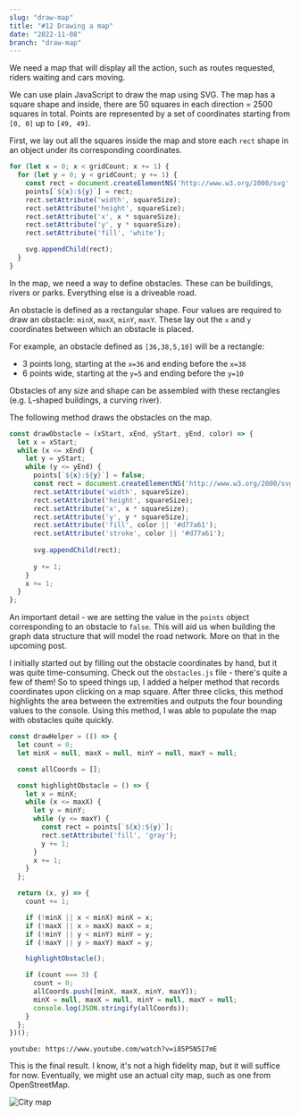 ```yaml
---
slug: "draw-map"
title: "#12 Drawing a map"
date: "2022-11-08"
branch: "draw-map"
---
```

We need a map that will display all the action, such as routes requested, riders waiting and cars moving.

We can use plain JavaScript to draw the map using SVG. The map has a square shape and inside, there are 50 squares in each direction = 2500 squares in total. Points are represented by a set of coordinates starting from ```[0, 0]``` up to ```[49, 49]```.

First, we lay out all the squares inside the map and store each ```rect``` shape in an object under its corresponding coordinates.
```js
for (let x = 0; x < gridCount; x += 1) {
  for (let y = 0; y < gridCount; y += 1) {
    const rect = document.createElementNS('http://www.w3.org/2000/svg', 'rect');
    points[`${x}:${y}`] = rect;
    rect.setAttribute('width', squareSize);
    rect.setAttribute('height', squareSize);
    rect.setAttribute('x', x * squareSize);
    rect.setAttribute('y', y * squareSize);
    rect.setAttribute('fill', 'white');

    svg.appendChild(rect);
  } 
}
```

In the map, we need a way to define obstacles. These can be buildings, rivers or parks. Everything else is a driveable road.

An obstacle is defined as a rectangular shape. Four values are required to draw an obstacle: ```minX```, ```maxX```, ```minY```, ```maxY```. These lay out the ```x``` and ```y``` coordinates between which an obstacle is placed.

For example, an obstacle defined as ```[36,38,5,10]``` will be a rectangle:
- 3 points long, starting at the ```x=36``` and ending before the ```x=38```
- 6 points wide, starting at the ```y=5``` and ending before the ```y=10```

Obstacles of any size and shape can be assembled with these rectangles (e.g. L-shaped buildings, a curving river).

The following method draws the obstacles on the map.
```js
const drawObstacle = (xStart, xEnd, yStart, yEnd, color) => {
  let x = xStart;
  while (x <= xEnd) {
    let y = yStart;
    while (y <= yEnd) {
      points[`${x}:${y}`] = false;
      const rect = document.createElementNS('http://www.w3.org/2000/svg', 'rect');
      rect.setAttribute('width', squareSize);
      rect.setAttribute('height', squareSize);
      rect.setAttribute('x', x * squareSize);
      rect.setAttribute('y', y * squareSize);
      rect.setAttribute('fill', color || '#d77a61');
      rect.setAttribute('stroke', color || '#d77a61');
      
      svg.appendChild(rect);
  
      y += 1;
    }
    x += 1;
  }
};
```
An important detail - we are setting the value in the ```points``` object corresponding to an obstacle to ```false```. This will aid us when building the graph data structure that will model the road network. More on that in the upcoming post.

I initially started out by filling out the obstacle coordinates by hand, but it was quite time-consuming. Check out the ```obstacles.js``` file - there's quite a few of them! So to speed things up, I added a helper method that records coordinates upon clicking on a map square. After three clicks, this method highlights the area between the extremities and outputs the four bounding values to the console. Using this method, I was able to populate the map with obstacles quite quickly.
```js
const drawHelper = (() => {
  let count = 0;
  let minX = null, maxX = null, minY = null, maxY = null;

  const allCoords = [];

  const highlightObstacle = () => {
    let x = minX;
    while (x <= maxX) {
      let y = minY;
      while (y <= maxY) {
        const rect = points[`${x}:${y}`];
        rect.setAttribute('fill', 'gray');
        y += 1;
      }
      x += 1;
    }
  };

  return (x, y) => {
    count += 1;

    if (!minX || x < minX) minX = x;
    if (!maxX || x > maxX) maxX = x;
    if (!minY || y < minY) minY = y;
    if (!maxY || y > maxY) maxY = y;

    highlightObstacle();

    if (count === 3) {
      count = 0;
      allCoords.push([minX, maxX, minY, maxY]);
      minX = null, maxX = null, minY = null, maxY = null;
      console.log(JSON.stringify(allCoords));
    }
  };
})();
```

`youtube: https://www.youtube.com/watch?v=i85P5N5I7mE`

This is the final result. I know, it's not a high fidelity map, but it will suffice for now. Eventually, we might use an actual city map, such as one from OpenStreetMap.

![City map](./img-3.png)
